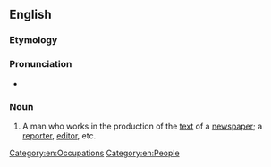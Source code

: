 ==English==

===Etymology===
{{suffix|en|newspaper|man}}

===Pronunciation===
* {{audio-IPA|en-ca-newspaperman.ogg|/ˈn(j)uzpeɪpəɹˌmæn/|lang=en}}

===Noun===
{{en-noun|newspapermen}}

# A man who works in the production of the [[text]] of a [[newspaper]]; a [[reporter]], [[editor]], etc.

[[Category:en:Occupations]]
[[Category:en:People]]
